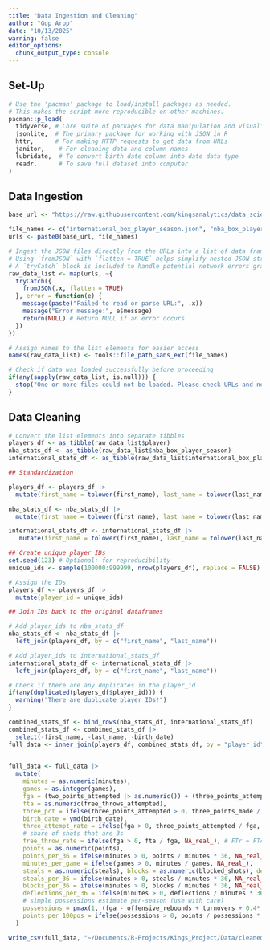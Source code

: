 ```yaml
---
title: "Data Ingestion and Cleaning"
author: "Gop Arop"
date: "10/13/2025"
warning: false
editor_options: 
  chunk_output_type: console
---
```

## Set-Up

```r

# Use the 'pacman' package to load/install packages as needed.
# This makes the script more reproducible on other machines.
pacman::p_load(
  tidyverse, # Core suite of packages for data manipulation and visualization
  jsonlite,  # The primary package for working with JSON in R
  httr,      # For making HTTP requests to get data from URLs
  janitor,    # For cleaning data and column names
  lubridate,  # To convert birth date column into date data type 
  readr.      # To save full dataset into computer 
)
```

## Data Ingestion

```r

base_url <- "https://raw.githubusercontent.com/kingsanalytics/data_science_project_sep_2025/refs/heads/dev/api_data_files/"

file_names <- c("international_box_player_season.json", "nba_box_player_season.json", "player.json")
urls <- paste0(base_url, file_names)
```

```r
# Ingest the JSON files directly from the URLs into a list of data frames.
# Using `fromJSON` with `flatten = TRUE` helps simplify nested JSON structures.
# A `tryCatch` block is included to handle potential network errors gracefully.
raw_data_list <- map(urls, ~{
  tryCatch({
    fromJSON(.x, flatten = TRUE)
  }, error = function(e) {
    message(paste("Failed to read or parse URL:", .x))
    message("Error message:", e$message)
    return(NULL) # Return NULL if an error occurs
  })
})

# Assign names to the list elements for easier access
names(raw_data_list) <- tools::file_path_sans_ext(file_names)

# Check if data was loaded successfully before proceeding
if(any(sapply(raw_data_list, is.null))) {
  stop("One or more files could not be loaded. Please check URLs and network connection.")
}

```

## Data Cleaning

```r

# Convert the list elements into separate tibbles
players_df <- as_tibble(raw_data_list$player)
nba_stats_df <- as_tibble(raw_data_list$nba_box_player_season)
international_stats_df <- as_tibble(raw_data_list$international_box_player_season)

```

```r
## Standardization

players_df <- players_df |>
  mutate(first_name = tolower(first_name), last_name = tolower(last_name))

nba_stats_df <- nba_stats_df |>
  mutate(first_name = tolower(first_name), last_name = tolower(last_name))

international_stats_df <- international_stats_df |>
   mutate(first_name = tolower(first_name), last_name = tolower(last_name))

```


```r
## Create unique player IDs
set.seed(123) # Optional: for reproducibility
unique_ids <- sample(100000:999999, nrow(players_df), replace = FALSE)

# Assign the IDs
players_df <- players_df |>
  mutate(player_id = unique_ids)

```

```r
## Join IDs back to the original dataframes

# Add player_ids to nba_stats_df
nba_stats_df <- nba_stats_df |>
  left_join(players_df, by = c("first_name", "last_name"))

# Add player_ids to international_stats_df
international_stats_df <- international_stats_df |>
  left_join(players_df, by = c("first_name", "last_name"))

# Check if there are any duplicates in the player_id
if(any(duplicated(players_df$player_id))) {
  warning("There are duplicate player IDs!")
}
```

```r
combined_stats_df <- bind_rows(nba_stats_df, international_stats_df)
combined_stats_df <- combined_stats_df |>
  select(-first_name, -last_name, -birth_date)
full_data <- inner_join(players_df, combined_stats_df, by = "player_id")
  
```

```r
full_data <- full_data |>
  mutate(
    minutes = as.numeric(minutes),
    games = as.integer(games),
    fga = (two_points_attempted |> as.numeric()) + (three_points_attempted |> as.numeric()),
    fta = as.numeric(free_throws_attempted),
    three_pct = ifelse(three_points_attempted > 0, three_points_made / three_points_attempted, NA_real_),
    birth_date = ymd(birth_date),
    three_attempt_rate = ifelse(fga > 0, three_points_attempted / fga, NA_real_), 
    # share of shots that are 3s
    free_throw_rate = ifelse(fga > 0, fta / fga, NA_real_), # FTr = FTA / FGA
    points = as.numeric(points),
    points_per_36 = ifelse(minutes > 0, points / minutes * 36, NA_real_),
    minutes_per_game = ifelse(games > 0, minutes / games, NA_real_),
    steals = as.numeric(steals), blocks = as.numeric(blocked_shots), deflections = as.numeric(deflections),
    steals_per_36 = ifelse(minutes > 0, steals / minutes * 36, NA_real_),
    blocks_per_36 = ifelse(minutes > 0, blocks / minutes * 36, NA_real_),
    deflections_per_36 = ifelse(minutes > 0, deflections / minutes * 36, NA_real_),
    # simple possessions estimate per-season (use with care)
    possessions = pmax(1, (fga - offensive_rebounds + turnovers + 0.4*fta) |> as.numeric()),
    points_per_100pos = ifelse(possessions > 0, points / possessions * 100, NA_real_)
  )
```

```r
write_csv(full_data, "~/Documents/R-Projects/Kings_Project/Data/cleaned_kings_player_data.csv")
```

